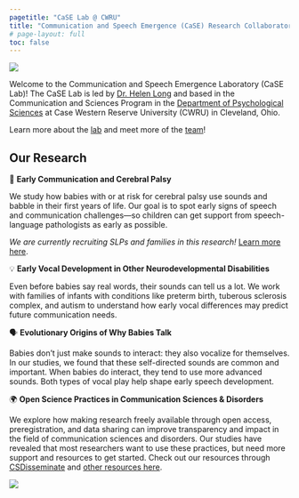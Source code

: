 ```yaml
---
pagetitle: "CaSE Lab @ CWRU"
title: "Communication and Speech Emergence (CaSE) Research Collaboratory"
# page-layout: full
toc: false
---
```


![](./img/lab-logo-a.png){.hero}

Welcome to the Communication and Speech Emergence Laboratory (CaSE Lab)! The CaSE Lab is led by [Dr. Helen Long](https://longhelenl.github.io/caseresearchlab/people/staff/long_helen.html) and based in the Communication and Sciences Program in the [Department of Psychological Sciences](https://psychsciences.case.edu/) at Case Western Reserve University (CWRU) in Cleveland, Ohio.

Learn more about the [lab](https://longhelenl.github.io/caseresearchlab/mission.html) and meet more of the [team](https://longhelenl.github.io/caseresearchlab/people.html)!


## Our Research

👶 **Early Communication and Cerebral Palsy**

We study how babies with or at risk for cerebral palsy use sounds and babble in their first years of life. Our goal is to spot early signs of speech and communication challenges—so children can get support from speech-language pathologists as early as possible.

*We are currently recruiting SLPs and families in this research!* [Learn more here](https://longhelenl.github.io/caseresearchlab/participate.html).

💡 **Early Vocal Development in Other Neurodevelopmental Disabilities**

Even before babies say real words, their sounds can tell us a lot. We work with families of infants with conditions like preterm birth, tuberous sclerosis complex, and autism to understand how early vocal differences may predict future communication needs.

🗣️ **Evolutionary Origins of Why Babies Talk**

Babies don’t just make sounds to interact: they also vocalize for themselves. In our studies, we found that these self-directed sounds are common and important. When babies do interact, they tend to use more advanced sounds. Both types of vocal play help shape early speech development.

🌍 **Open Science Practices in Communication Sciences & Disorders**

We explore how making research freely available through open access, preregistration, and data sharing can improve transparency and impact in the field of communication sciences and disorders. Our studies have revealed that most researchers want to use these practices, but need more support and resources to get started. Check out our resources through [CSDisseminate](www.csdisseminate.com) and [other resources here](https://longhelenl.github.io/caseresearchlab/sciresources.html).

![](./img/babyvocalplay.png){.hero}

